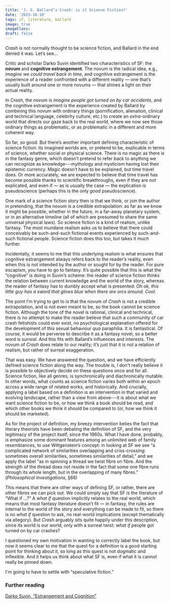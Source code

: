```yaml
---
title: 'J. G. Ballard’s Crash: is it Science Fiction?'
date: '2023-10-10'
tags: sf, literature, ballard
image: true
imageClass:
draft: false
---
```

_Crash_ is not normally thought to be science fiction, and Ballard in the end denied it was. Let’s see...

Critic and scholar Darko Suvin identified two characteristics of SF: the **novum** and **cognitive estrangement**. The novum is the radical idea, e.g., _imagine we could travel back in time_, and cognitive estrangement is the experience of a reader confronted with a different reality — one that’s usually built around one or more novums — that shines a light on their actual reality.

In _Crash_, the novum is _imagine people got turned on by car accidents_, and the cognitive estrangement is the experience created by Ballard by combining this novum with ordinary things (pornification, alienation, clinical and technical language, celebrity culture, etc.) to create an _extra_-ordinary world that directs our gaze back to the real world, where we now see those ordinary things as problematic, or as problematic in a different and more coherent way.

So far, so good. But there’s another important defining characteristic of science fiction: its imagined worlds are, or pretend to be, explicable in terms of science, whether social or physical science. There is no magic as there is in the fantasy genre, which doesn’t pretend to refer back to anything we can recognize as knowledge---mythology and mysticism having lost their epistemic currency. Magic doesn’t have to be explained, but time travel does. Or more accurately, we are expected to believe that time travel has become possible thanks to scientific breakthroughs, even if they are not explicated, and even if — as is usually the case — the explication is pseudoscience (perhaps this is the only _good_ pseudoscience).

One mark of a science fiction story then is that we think, or join the author in pretending, that the novum is a credible extrapolation: as far as we know it might be possible, whether in the future, in a far-away planetary system, or in an alternative timeline (all of which are presumed to share the same universal physical laws). So science fiction is a kind of realism, unlike fantasy. The most mundane realism asks us to believe that there could conceivably be such-and-such fictional events experienced by such-and-such fictional people. Science fiction does this too, but takes it much further.

Incidentally, it seems to me that this underlying realism is what ensures that cognitive estrangement always refers back to the reader’s reality, even when this is not intended by the author or sought for by the reader. For pure escapism, you have to go to fantasy. It’s quite possible that this is what the “cognitive” is doing in Suvin’s scheme: the reader of science fiction _thinks_ the relation between current knowledge and the world of the story, whereas the reader of fantasy has to dumbly accept what is presented: _Oh ok, this little guy has a sword that glows blue when there are orcs around. Cool._

The point I’m trying to get to is that the novum of _Crash_ is not a credible extrapolation, and is not even meant to be, so the book cannot be science fiction. Although the tone of the novel is rational, clinical and technical, there is no attempt to make the reader believe that such a community of car crash fetishists could ever exist, no psychological explanation offered for the development of this sexual behaviour _qua_ paraphilia. It is fantastical. Of course, it would be perverse to describe it as a fantasy novel, so a better word is _surreal_. And this fits with Ballard’s influences and interests. The novum of _Crash_ does relate to our reality; it’s just that it is not a relation of realism, but rather of surreal exaggeration.

That was easy. We have answered the question, and we have efficiently defined science fiction along the way. The trouble is, I don't really believe it is possible to objectively decide on these questions once and for all. Science fiction, like all genres, is synchronically and diachronically mutable. In other words, what counts as science fiction varies both within an epoch across a wide range of related works, and historically. And crucially, applying a label based on a definition is an intervention in that varied and evolving landscape, rather than a view from above---it is about what we want science fiction to be, or how we think a book should be read, and which other books we think it should be compared to (or, how we think it should be marketed).

As for the project of definition, my breezy intervention belies the fact that literary theorists have been debating the definition of SF, and the very legitimacy of the project itself, since the 1960s. What I have done, probably, is emphasize some dominant features among an unlimited web of family resemblances, to use Wittgenstein’s concept: in looking at SF we see “a complicated network of similarities overlapping and criss-crossing: sometimes overall similarities, sometimes similarities of detail,” and we apply the label “as in spinning a thread we twist fibre on fibre. And the strength of the thread does not reside in the fact that some one fibre runs through its whole length, but in the overlapping of many fibres.” (*Philosophical Investigations*, §66)

This means that there are other ways of defining SF, or rather, there are other fibres we can pick out. We could simply say that SF is the literature of “What if …?” A *what if* question implicitly relates to the real world, which means that most fantasy literature doesn’t fit — in fantasy, the rules are internal to the world of the story and everything can be made to fit, so there is no *what if* question to ask, no real-world implications (except thematically via allegory). But *Crash* arguably sits quite happily under this description, since its world is our world, only with a surreal twist: *what if* people got turned on by car crashes?

I questioned my own motivation in wanting to correctly label the book, but now it seems clear to me that the quest for a definition is a good starting point for thinking about it, so long as this quest is not dogmatic and inflexible. And it helps us think about what SF is, even if what it is cannot really be pinned down.

I'm going to have to settle with “speculative fiction.”

### Further reading

[Darko Suvin, “Estrangement and Cognition”](http://strangehorizons.com/non-fiction/articles/estrangement-and-cognition/)